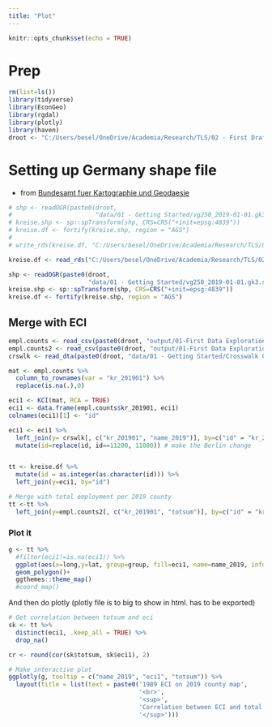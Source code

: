 ```yaml
---
title: "Plot"
---
```



```r
knitr::opts_chunk$set(echo = TRUE)
```


# Prep

```r
rm(list=ls())
library(tidyverse)
library(EconGeo)
library(rgdal)
library(plotly)
library(haven)
droot <- "C:/Users/besel/OneDrive/Academia/Research/TLS/02 - First Draft/"
```



# Setting up Germany shape file
* from [Bundesamt fuer Kartographie und Geodaesie](https://gdz.bkg.bund.de/index.php/default/open-data/verwaltungsgebiete-1-250-000-kompakt-stand-01-01-vg250-kompakt-01-01.html)

```r
# shp <- readOGR(paste0(droot, 
#                       "data/01 - Getting Started/vg250_2019-01-01.gk3.shape.ebenen/vg250_ebenen/VG250_KRS.shp"))
# kreise.shp <- sp::spTransform(shp, CRS=CRS("+init=epsg:4839"))
# kreise.df <- fortify(kreise.shp, region = "AGS")
# 
# write_rds(kreise.df, "C:/Users/besel/OneDrive/Academia/Research/TLS/02 - First Draft/output/for github/kreise_df.rds")

kreise.df <- read_rds("C:/Users/besel/OneDrive/Academia/Research/TLS/02 - First Draft/output/for github/kreise_df.rds")

```

```r
shp <- readOGR(paste0(droot, 
                      "data/01 - Getting Started/vg250_2019-01-01.gk3.shape.ebenen/vg250_ebenen/VG250_KRS.shp"))
kreise.shp <- sp::spTransform(shp, CRS=CRS("+init=epsg:4839"))
kreise.df <- fortify(kreise.shp, region = "AGS")
```

## Merge with ECI
```r
empl.counts <- read_csv(paste0(droot, "output/01-First Data Exploration/empl_count_DDRWZ_KR2019.csv"))
empl.counts2 <- read_csv(paste0(droot, "output/01-First Data Exploration/empl_count2_DDRWZ_KR2019.csv"))
crswlk <- read_dta(paste0(droot, "data/01 - Getting Started/Crosswalk Counties/kr_1989_ost_2019_weight.dta"))

mat <- empl.counts %>%
  column_to_rownames(var = "kr_201901") %>%
  replace(is.na(.),0)

eci1 <- KCI(mat, RCA = TRUE)
eci1 <- data.frame(empl.counts$kr_201901, eci1) 
colnames(eci1)[1] <- "id"

eci1 <- eci1 %>%
  left_join(y= crswlk[, c("kr_201901", "name_2019")], by=c("id" = "kr_201901")) %>%
  mutate(id=replace(id, id==11200, 11000)) # make the Berlin change


tt <- kreise.df %>%
  mutate(id = as.integer(as.character(id))) %>%
  left_join(y=eci1, by="id")

# Merge with total employment per 2019 county
tt <-tt %>%
  left_join(y=empl.counts2[, c("kr_201901", "totsum")], by=c("id" = "kr_201901"))
```

### Plot it

```r
g <- tt %>%
  #filter(eci1!=is.na(eci1)) %>%
  ggplot(aes(x=long,y=lat, group=group, fill=eci1, name=name_2019, info=totsum))+
  geom_polygon()+
  ggthemes::theme_map()
  #coord_map()

```


And then do plotly (plotly file is to big to show in html. has to be exported)

```r
# Get correlation between totsum and eci
sk <- tt %>%
  distinct(eci1, .keep_all = TRUE) %>%
  drop_na()  

cr <- round(cor(sk$totsum, sk$eci1), 2)

# Make interactive plot
ggplotly(g, tooltip = c("name_2019", "eci1", "totsum")) %>%
  layout(title = list(text = paste0('1989 ECI on 2019 county map',
                                    '<br>',
                                    '<sup>',
                                    'Correlation between ECI and total employment is ', cr,
                                    '</sup>')))
                 
```
